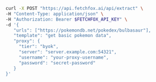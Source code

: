 <CodeGroup>

```bash curl
curl -X POST "https://api.fetchfox.ai/api/extract" \
-H "Content-Type: application/json" \
-H "Authorization: Bearer $FETCHFOX_API_KEY" \
-d '{
   "urls": ["https://pokemondb.net/pokedex/bulbasaur"],
   "template": "get basic pokemon data",
   "proxy": {
     "tier": "byok",
     "server": "server.example.com:54321",
     "username": "your-proxy-username",
     "password": "secret-password"
   }
}'
```

</CodeGroup>